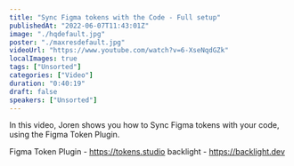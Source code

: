 ```yaml
---
title: "Sync Figma tokens with the Code - Full setup"
publishedAt: "2022-06-07T11:43:01Z"
image: "./hqdefault.jpg"
poster: "./maxresdefault.jpg"
videoUrl: "https://www.youtube.com/watch?v=6-XseNqdGZk"
localImages: true
tags: ["Unsorted"]
categories: ["Video"]
duration: "0:40:19"
draft: false
speakers: ["Unsorted"]
---
```


In this video, Joren shows you how to Sync Figma tokens with your code, using the Figma Token Plugin.

Figma Token Plugin - https://tokens.studio
backlight - https://backlight.dev
